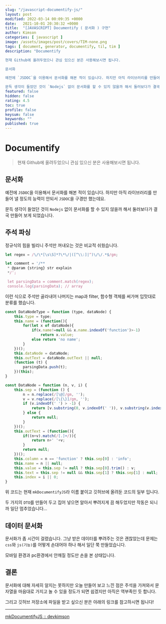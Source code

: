 ```yaml
---
slug: "/javascript-documentify-js/"
layout: post
modified: 2022-03-14 00:09:35 +0000
date:   2021-10-01 20:30:32 +0000
title:  "[JAVASCRIPT] Documentify ( 문서화 ) 구현"
author: Kimson
categories: [ javascript ]
image: /assets/images/post/covers/TIM-none.png
tags: [ document, generator, documentify, til, tim ]
description: "Documentify

현재 Github에 올려두었으니 관심 있으신 분은 사용해보시면 됩니다.

문서화

예전에 `JSDOC`을 이용해서 문서화를 해본 적이 있습니다. 하지만 아직 라이브러리를 만들어 낼 정도의 능력이 안되서 `JSDOC`을 구경만 했는데요.

문득 생각이 들었던 것이 `Nodejs` 없이 문서화를 할 수 있지 않을까 해서 둘러보다가 결국 만들어 보게 되었습니다."
featured: false
hidden: false
rating: 4.5
toc: true
profile: false
keysum: false
keywords: ""
published: true
---
```


# Documentify

> 현재 Github에 올려두었으니 관심 있으신 분은 사용해보시면 됩니다.

## 문서화

예전에 `JSDOC`을 이용해서 문서화를 해본 적이 있습니다. 하지만 아직 라이브러리를 만들어 낼 정도의 능력이 안되서 `JSDOC`을 구경만 했는데요.

문득 생각이 들었던 것이 `Nodejs` 없이 문서화를 할 수 있지 않을까 해서 둘러보다가 결국 만들어 보게 되었습니다.

## 주석 파싱

정규식의 힘을 빌리니 주석만 꺼내오는 것은 비교적 쉬웠습니다.

```javascript
let regex = /\/\*[\s\S]*?\*\/|([^\\:]|^)\/\/.*$/gm;

let comment = '/**
 * @param {string} str explain
 */';

 let parsingData = comment.match(regex);
 console.log(parsingData); // array
```

이런 식으로 주석만 골라내어 나머지는 map과 filter, 함수형 객체를 써가며 입맛대로 분류를 했습니다.

```javascript
const DataNodeType = function (type, dataNode) {
    this.type = type;
    this.name = (function(){
        for(let x of dataNode){
            if(x.name!=null && x.name.indexOf('function')>-1)
                return x.value;
            else return 'no name';
        }
    })();
    this.dataNode = dataNode;
    this.outText = dataNode.outText || null;
    (function (t) {
        parsingData.push(t);
    })(this);
}

const DataNode = function (n, v, i) {
    this.sep = (function () {
        n = n.replace(/[\@]/gm, '');
        v = v.replace(/[\{\}]/gm, '');
        if (v.indexOf(' ') > -1) {
            return [v.substring(0, v.indexOf(' ')), v.substring(v.indexOf(' '))]
        } else {
            return null;
        }
    })();
    this.outText = (function(){
        if((n+v).match(/[.]+/)){
            return n+' '+v;
        }
        return null;
    })();
    this.column = n == 'function' ? this.sep[0] : 'info';
    this.name = n || null;
    this.value = this.sep != null ? this.sep[0].trim() : v;
    this.text = this.sep != null && this.sep[1] ? this.sep[1] : null;
    this.index = i || 0;
}
```

위 코드는 현재 `mkDocumentifyJS`라 이름 붙이고 깃허브에 올려둔 코드의 일부 입니다.

두 가지의 `DTO`를 만들어 두고 집어 넣으면 알아서 뿌려지게 끔 해두었지만 작동은 되니까 일단 멈추었습니다...

## 데이터 문서화

문서화가 좀 시간이 걸렸습니다. 그냥 받은 데이터를 뿌려주는 것은 괜찮았는데 문제는 `css`와 `js(기능)`를 어떻게 손대어야 하나 해서 일단 쭉 만들었습니다.

모바일 환경과 pc환경에서 안깨질 정도만 손을 본 상태입니다.

## 결론

문서화에 대해 자세히 알지는 못하지만 오늘 만들어 보고 느낀 점은 주석을 가져와서 문자열을 마음대로 가지고 놀 수 있을 정도가 되면 쉽겠지만 아직은 역부족인 듯 합니다.

그리고 깃허브 저장소에 파일을 받고 싶으신 분은 아래의 링크를 참고하시면 됩니다!

-----

[mkDocumentifyJS :: devkimson](https://github.com/kkn1125/mkDocumentifyJS)